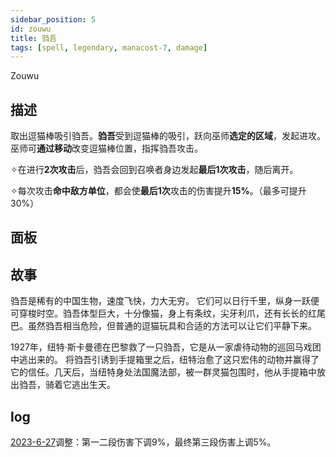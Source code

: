 ```yaml
---
sidebar_position: 5
id: zouwu
title: 驺吾
tags: [spell, legendary, manacost-7, damage]
---
```


Zouwu

<!--truncate-->



<CardBasics cardKey={id}/>


## 描述

取出逗猫棒吸引驺吾。**驺吾**受到逗猫棒的吸引，跃向巫师**选定的区域**，发起进攻。巫师可**通过移动**改变逗猫棒位置，指挥驺吾攻击。

✧在进行**2次攻击**后，驺吾会回到召唤者身边发起**最后1次攻击**，随后离开。

✧每次攻击**命中敌方单位**，都会使**最后1次**攻击的伤害提升**15%**。（最多可提升30%）

## 面板


<LevelComponent/>


<CardDynamicTable cardKey={id}/>


<CardComplexTable cardKey={id}/>



## 故事

驺吾是稀有的中国生物，速度飞快，力大无穷。 它们可以日行千里，纵身一跃便可穿梭时空。驺吾体型巨大，十分像猫，身上有条纹，尖牙利爪，还有长长的红尾巴。虽然驺吾相当危险，但普通的逗猫玩具和合适的方法可以让它们平静下来。

1927年，纽特·斯卡曼德在巴黎救了一只驺吾，它是从一家虐待动物的巡回马戏团中逃出来的。 将驺吾引诱到手提箱里之后，纽特治愈了这只宏伟的动物并赢得了它的信任。几天后，当纽特身处法国魔法部，被一群灵猫包围时，他从手提箱中放出驺吾，骑着它逃出生天。

## log

[2023-6-27](/blog/230627-update-annc#adjustment)调整：第一二段伤害下调9%，最终第三段伤害上调5%。

